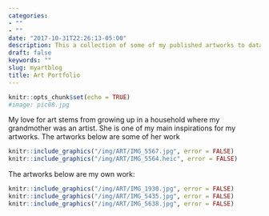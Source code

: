 ```yaml
---
categories:
- ""
- ""
date: "2017-10-31T22:26:13-05:00"
description: This a collection of some of my published artworks to data.
draft: false
keywords: ""
slug: myartblog
title: Art Portfolio
---
```



```r
knitr::opts_chunk$set(echo = TRUE)
#image: pic08.jpg

```

My love for art stems from growing up in a household where my grandmother was an artist. She is one of my main inspirations for my artworks. 
The artworks below are some of her work

```r
knitr::include_graphics("/img/ART/IMG_5567.jpg", error = FALSE)
knitr::include_graphics("/img/ART/IMG_5564.heic", error = FALSE)
```


The artworks below are my own work:

```r
knitr::include_graphics("/img/ART/IMG_1930.jpg", error = FALSE)
knitr::include_graphics("/img/ART/IMG_5435.jpg", error = FALSE)
knitr::include_graphics("/img/ART/IMG_5638.jpg", error = FALSE)

```
